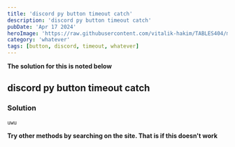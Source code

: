 ---
title: 'discord py button timeout catch'
description: 'discord py button timeout catch'
pubDate: 'Apr 17 2024'
heroImage: 'https://raw.githubusercontent.com/vitalik-hakim/TABLES404/main/error_b/misc.png'
category: 'whatever'
tags: [button, discord, timeout, whatever]
---

**The solution for this is noted below**

## discord py button timeout catch

### Solution

```whatever
uwu
```
**Try other methods by searching on the site. That is if this doesn't work**
